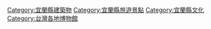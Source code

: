 {{commons category|Museums in Yilan County}}

[[Category:宜蘭縣建築物|Category:宜蘭縣建築物]]
[[Category:宜蘭縣旅遊景點|Category:宜蘭縣旅遊景點]]
[[Category:宜蘭縣文化|Category:宜蘭縣文化]]
[[Category:台灣各地博物館|Category:台灣各地博物館]]